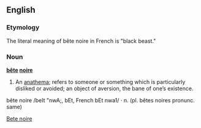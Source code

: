 ==English==
===Etymology===
The literal meaning of bête noire in French is "black beast."

===Noun===
'''[[bête]] [[noire]]'''

#An [[anathema]]; refers to someone or something which is particularly disliked or avoided; an object of aversion, the bane of one’s existence.

[[Category:English words spelled with diacritics or ligatures|Bete noire]]

bête noire /beIt "nwA;, bEt, French bEt nwa1/
· n. (pl. bêtes noires pronunc. same)